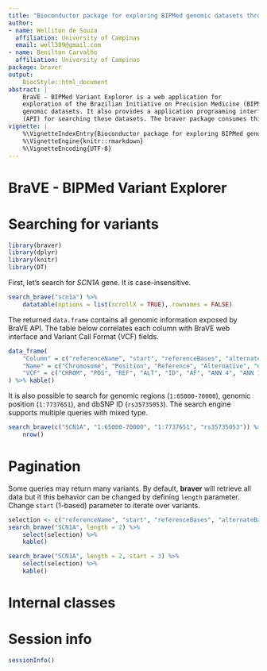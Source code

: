 ```yaml
---
title: "Bioconductor package for exploring BIPMed genomic datasets through BraVE API"
author:
- name: Welliton de Souza
  affiliation: University of Campinas
  email: well309@gmail.com
- name: Benilton Carvalho
  affiliation: University of Campinas
package: braver
output: 
    BiocStyle::html_document
abstract: |
    BraVE - BIPMed Variant Explorer is a web application for
    exploration of the Brazilian Initiative on Precision Medicine (BIPMed)
    genomic datasets. It also provides a application prograaming interface
    (API) for searching these datasets. The braver package consumes this API.
vignette: |
    %\VignetteIndexEntry{Bioconductor package for exploring BIPMed genomic datasets through BraVE API}
    %\VignetteEngine{knitr::rmarkdown}
    %\VignetteEncoding{UTF-8}
---
```


# BraVE - BIPMed Variant Explorer

# Searching for variants

```r
library(braver)
library(dplyr)
library(knitr)
library(DT)
```

First, let's search for _SCN1A_ gene. It is case-insensitive.

```r
search_brave("scn1a") %>%
    datatable(options = list(scrollX = TRUE), rownames = FALSE)
```

The returned `data.frame` contains all genomic information exposed by BraVE API. The table below correlates each column with BraVE web interface and Variant Call Format (VCF) fields.

```r
data_frame(
    "Column" = c("referenceName", "start", "referenceBases", "alternateBases", "snpIds", "alleleFrequency", "geneSymbol", "hgvs", "clnsig", "coverage", "genotypeQuality", "datasetId", "totalSamples", "assemblyId"),
    "Name" = c("Chromosome", "Position", "Reference", "Alternative", "dbSNP", "Frequency", "Genes", "HGVS Notations", "Clinical Significance", "Coverage", "Genotype Quality", "Dataset", "Samples", "Assembly"),
    "VCF" = c("CHROM", "POS", "REF", "ALT", "ID", "AF", "ANN 4", "ANN 10", "CLNSIG", "DP", "GQ", "-", "-", "-")
) %>% kable()
```

It is also possible to search for genomic regions (`1:65000-70000`), genomic position (`1:7737651`), and dbSNP ID (`rs35735053`). The search engine supports multiple queries with mixed type.

```r
search_brave(c("SCN1A", "1:65000-70000", "1:7737651", "rs35735053")) %>%
    nrow()
```

# Pagination

Some queries may return many variants. By default, **braver** will retrieve all data but it this behavior can be changed by defining `length` parameter. Change `start` (1-based) parameter to iterate over variants.

```r
selection <- c("referenceName", "start", "referenceBases", "alternateBases")
search_brave("SCN1A", length = 2) %>%
    select(selection) %>%
    kable()

search_brave("SCN1A", length = 2, start = 3) %>%
    select(selection) %>%
    kable()
```

# Internal classes

# Session info {.unnumbered}

```r
sessionInfo()
```
